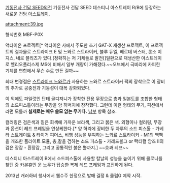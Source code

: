 [[기동전사 건담 SEED]]외전 기동전사 건담 SEED 데스티니 아스트레이 R/B에 등장하는 새로운 [[건담 아스트레이]].

attachment:39.jpg

형식번호 MBF-P0X

액타이온 프로젝트[* 액타이온 사에서 주도한 초기 GAT-X 재생산 프로젝트, 이 프로젝트의 결과물로 스트라이크 E 및 느와르 스트라이커, 블루 듀엘, 베르데 버스터, 롯소 이지스, 네로 블리츠가 있다.(정확히는 저 기체들로 발전)]일환으로 재생산한 아스트레이로 헬리오폴리스제 MS에 비해서 일부 개량이 가해졌다.~~오브에서 극비리에 카피한 기체를 연합에서 무슨 수로 만든 걸까~~

최대 변경점은 [[스트라이크 느와르]]가 사용하는 느와르 스트라이커 팩의 장착으로 이 장비의 추가로 공중전과 기동성이 대폭 강화되었다.

이 외에도 파일럿인 단테 골디져니가 장착한 전용 무장으로 총과 일본도를 조합한 형태의 소드피스톨이라는 무장을 양 허벅지에 장착했다. 그런데 이런 형태의 무기, 픽션에서라면 모를까 '''실제로는 매우 쓸모 없는 무기다.''' [[남부]] 항목 참조.

컬러링은 검은색과 짙은 회색에 가까운 보라색, 그리고 붉은 색. 외형이나 컬러링, 무장과 옵션이 레드 프레임을 연상케한다.[* 양 허리에 장비한 두 자루의 소드 피스톨 - 가베라 스트레이트 & 타이거 피어스, 비행 성능을 부여하는 느와르 스트라이커 - M1의 백팩을 개조한 플라이트 모듈, 총,칼을 겸하는 소드 피스톨 - 카레드볼그 or 택티컬 암즈 II외 검은 장갑 - 흰장갑, 그리고 공통적인 붉은 뿔까지.] ~~흐콰 레프~~

데스티니 아스트레이 B에서 소드피스톨에 사용할 칼날의 성능을 높이기 위해 콜로니를 찾던 중 카본휴먼 운 노우가 탑승한 복제 레드 프레임과 교전하게 된다.

2013년 캐러하비 행사에서 웹수주 한정으로 발매 결정 & 클럽G 예약 시작.
